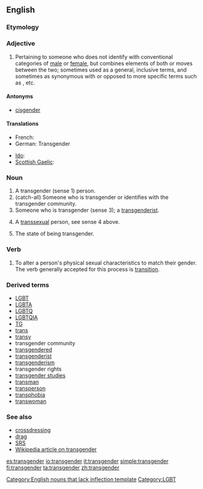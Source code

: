{{wikipedia}}
==English==

===Etymology===
{{prefix|trans|gender}}

===Adjective===
{{rfv|Need cites showing adjective use in each sense}}
{{en-adj}}

# Pertaining to someone who does not identify with conventional categories of [[male]] or [[female]], but combines elements of both or moves between the two; sometimes used as a general, inclusive terms, and sometimes as synonymous with or opposed to more specific terms such as {{term|transsexual}}, {{term|transvestite}} etc.

====Antonyms====
* [[cisgender]]

====Translations====
{{trans-top|pertaining to (etc.)}}
* French: {{t+|fr|transgenre}}
* German: Transgender <!--noun?-->
{{trans-mid}}
* [[Ido]]: {{t|io|transgenra|xs=Ido}}
* [[Scottish Gaelic]]: {{t-|gd|tar-ghnèitheach|xs=Scottish Gaelic}}
{{trans-bottom}}

===Noun===
{{infl|en|noun}}[[Category:English nouns that lack inflection template]]

# A transgender (sense 1) person.
# (catch-all) Someone who is transgender or identifies with the transgender community.
# Someone who is transgender (sense 3); a [[transgenderist]].
# {{euphemism}} A [[transsexual]] person, see sense 4 above.
# The state of being transgender.

===Verb===
{{en-verb}}

# {{nonstandard|transitive}} To alter a person's physical sexual characteristics to match their gender.  The verb generally accepted for this process is [[transition]].

===Derived terms===
* [[LGBT]]
* [[LGBTA]]
* [[LGBTQ]]
* [[LGBTQIA]]
* [[TG]]
* [[trans]]
* [[transy]]
* transgender community
* [[transgendered]]
* [[transgenderist]]
* [[transgenderism]]
* transgender rights
* [[transgender studies]]
* [[transman]]
* [[transperson]]
* [[transphobia]]
* [[transwoman]]

===See also===
* [[crossdressing]]
* [[drag]]
* [[SRS]]
* [[w:Transgender|Wikipedia article on transgender]]

[[Category:LGBT]]

[[es:transgender]]
[[io:transgender]]
[[it:transgender]]
[[simple:transgender]]
[[fi:transgender]]
[[ta:transgender]]
[[zh:transgender]]